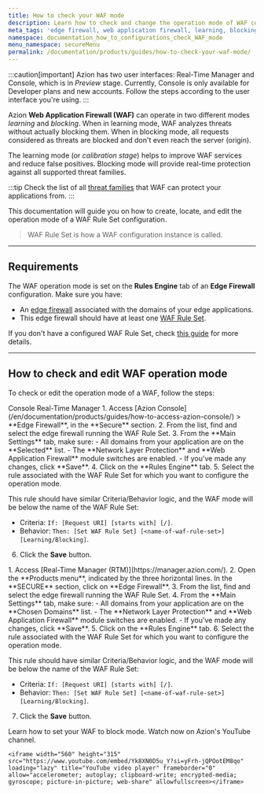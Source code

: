 ```yaml
---
title: How to check your WAF mode
description: Learn how to check and change the operation mode of WAF configurations.
meta_tags: 'edge firewall, web application firewall, learning, blocking, operation modes'
namespace: documentation_how_to_configurations_check_WAF_mode
menu_namespace: secureMenu
permalink: /documentation/products/guides/how-to-check-your-waf-mode/
---
```



:::caution[important]
Azion has two user interfaces: Real-Time Manager and Console, which is in *Preview* stage. Currently, Console is only available for Developer plans and new accounts. Follow the steps according to the user interface you're using.
:::

Azion **Web Application Firewall (WAF)** can operate in two different modes *learning* and *blocking*. When in learning mode, WAF analyzes threats without actually blocking them. When in blocking mode, all requests considered as threats are blocked and don't even reach the server (origin).

The learning mode (or *calibration stage*) helps to improve WAF services and reduce false positives. Blocking mode will provide real-time protection against all supported threat families.

:::tip
Check the list of all [threat families](/en/documentation/products/secure/edge-firewall/web-application-firewall/) that WAF can protect your applications from.
:::

This documentation will guide you on how to create, locate, and edit the operation mode of a WAF Rule Set configuration.

> WAF Rule Set is how a WAF configuration instance is called.

---

## Requirements

The WAF operation mode is set on the **Rules Engine** tab of an **Edge Firewall** configuration. Make sure you have:

- An [edge firewall](/en/documentation/products/guides/secure/edge-firewall-configure-main-settings/) associated with the domains of your edge applications.
- This edge firewall should have at least one [WAF Rule Set](/en/documentation/products/secure/edge-firewall/web-application-firewall/rules-set/). 

If you don't have a configured WAF Rule Set, check [this guide](/en/documentation/products/guides/secure/create-waf-rule-set/) for more details.

---

## How to check and edit WAF operation mode

To check or edit the operation mode of a WAF, follow the steps:

<Tabs client:visible>
    <Fragment slot="tab.console">Console</Fragment>
    <Fragment slot="tab.rtm">Real-Time Manager</Fragment>

<Fragment slot="panel.console">
1. Access [Azion Console](/en/documentation/products/guides/how-to-access-azion-console/) > **Edge Firewall**, in the **Secure** section.
2. From the list, find and select the edge firewall running the WAF Rule Set.
3. From the **Main Settings** tab, make sure:
   - All domains from your application are on the **Selected** list.
   - The **Network Layer Protection** and **Web Application Firewall** module switches are enabled.
   - If you've made any changes, click **Save**.
4. Click on the **Rules Engine** tab.
5. Select the rule associated with the WAF Rule Set for which you want to configure the operation mode.

This rule should have similar Criteria/Behavior logic, and the WAF mode will be below the name of the WAF Rule Set:

- Criteria: `If: [Request URI] [starts with] [/]`. <br />
- Behavior: `Then: [Set WAF Rule Set] [<name-of-waf-rule-set>] [Learning/Blocking]`.

6. Click the **Save** button.
</Fragment>

<Fragment slot="panel.rtm">
1. Access [Real-Time Manager (RTM)](https://manager.azion.com/).
2. Open the **Products menu**, indicated by the three horizontal lines. In the **SECURE** section, click on **Edge Firewall**.
3. From the list, find and select the edge firewall running the WAF Rule Set.
4. From the **Main Settings** tab, make sure:
   - All domains from your application are on the **Chosen Domains** list.
   - The **Network Layer Protection** and **Web Application Firewall** module switches are enabled.
   - If you've made any changes, click **Save**.
5. Click on the **Rules Engine** tab.
6. Select the rule associated with the WAF Rule Set for which you want to configure the operation mode.

This rule should have similar Criteria/Behavior logic, and the WAF mode will be below the name of the WAF Rule Set:

- Criteria: `If: [Request URI] [starts with] [/]`. <br />
- Behavior: `Then: [Set WAF Rule Set] [<name-of-waf-rule-set>] [Learning/Blocking]`.

7. Click the **Save** button.

Learn how to set your WAF to block mode. Watch now on Azion's YouTube channel.

	<iframe width="560" height="315" src="https://www.youtube.com/embed/Yk8XN0D5u_Y?si=yFrh-jQPOotEM8qo" loading="lazy" title="YouTube video player" frameborder="0" allow="accelerometer; autoplay; clipboard-write; encrypted-media; gyroscope; picture-in-picture; web-share" allowfullscreen></iframe>

</Fragment>

</Tabs>


